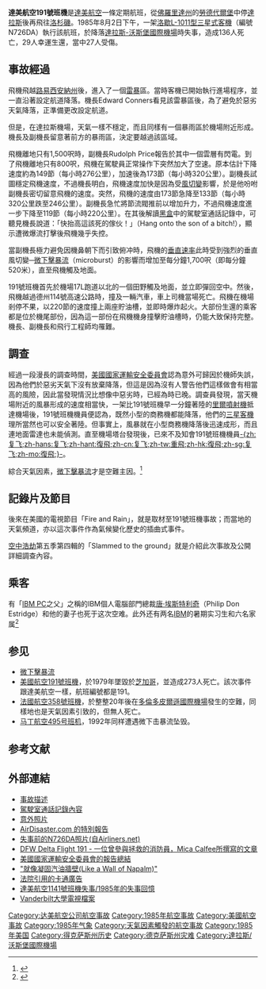 {{distinguish|美國航空191號班機}}
{{noteTA
|1=zh-hans:黑匣子;zh-hk:黑盒;zh-tw:黑盒子;
|2=zh-cn:洛克希德; zh-hk:洛歇; zh-tw:洛克希德
}}
{{Infobox Airliner accident
|name=達美航空191號班機空難
|Crash image=Delta 191 wreckage.jpg
|Image caption=失事客機尾部的殘骸
|Date=1985年8月2日
|Type=[[微下擊暴流|微下擊暴流]]-[[風切變|風切變]]的一種
|Site={{USA}}[[達拉斯-沃斯堡國際機場|達拉斯-沃斯堡國際機場]]
|Coordinates={{coord|32|55|06|N|97|01|25|W|region:US-TX_type:landmark|display=title,inline}}
|Fatalities=137（包括地面1人）
|Injuries=25
| ground_fatalities = 1
| ground_injuries = 1
|Aircraft Type=[[洛歇L-1011|L1011-385-1三星式]]
|Origin={{USA}}[[勞德代爾堡-好萊塢國際機場|勞德代爾堡-好萊塢國際機場]]
|Last stopover={{USA}}[[達拉斯-沃斯堡國際機場|達拉斯-沃斯堡國際機場]]
|Destination={{USA}}[[洛杉磯國際機場|洛杉磯國際機場]]
|Operator=[[達美航空|達美航空]]
|Tail Number=N726DA
|Passengers=152
|Crew=11
|Survivors =27
|
}}
'''達美航空191號班機'''是[[達美航空|達美航空]]一條定期航班，從[[佛羅里達州|佛羅里達州]]的[[勞德代爾堡|勞德代爾堡]]中停[[達拉斯|達拉斯]]後再飛往[[洛杉磯|洛杉磯]]。1985年8月2日下午，一架[[洛歇L-1011|洛歇L-1011型三星式客機]]（編號N726DA）執行該航班，於降落[[達拉斯-沃斯堡國際機場|達拉斯-沃斯堡國際機場]]時失事，造成136人死亡，29人幸運生還，當中27人受傷。

==事故經過==
飛機飛越[[路易西安納州|路易西安納州]]後，進入了一個[[雷暴|雷暴]]區。當時客機已開始執行進場程序，並一直沿著設定航道降落。機長Edward Conners看見該雷暴區後，為了避免於惡劣天氣降落，正準備更改設定航道。

但是，在達拉斯機場，天氣一樣不穩定，而且同樣有一個暴雨區於機場附近形成。機長及副機長留意著前方的暴雨區，決定要越過該區域。

飛機離地只有1,500呎時，副機長Rudolph Price報告於其中一個雲層有閃電。到了飛機離地只有800呎，飛機在駕駛員正常操作下突然加大了空速。原本估計下降速度約為149節（每小時276公里），加速後為173節（每小時320公里）。副機長試圖穩定飛機速度，不過機長明白，飛機速度加快是因為受[[風切變|風切變]]影響，於是他吩咐副機長密切留意飛機的速度。突然，飛機的速度由173節急降至133節（每小時320公里跌至246公里）。副機長急忙將節流閥推前以增加升力，不過飛機速度進一步下降至119節（每小時220公里）。在其後解讀[[黑匣子|黑盒]]中的駕駛室通話記錄中，可聽見機長說道：「快抬高這該死的傢伙！」（Hang onto the son of a bitch!），顯示遭微爆流打擊後飛機幾乎失控。

當副機長極力避免因機鼻朝下而引致俯冲時，飛機的[[垂直速率|垂直速率]]此時受到強烈的垂直風切變─[[微下擊暴流|微下擊暴流]]（microburst）的影響而增加至每分鐘1,700呎（即每分鐘520米），直至飛機觸及地面。 

191號班機首先於機場17L跑道以北的一個田野觸及地面，並立即彈回空中。然後，飛機越過德州114號高速公路時，撞及一輛汽車，車上司機當場死亡。飛機在機場剎停不果，以220節的速度撞上兩座貯油槽，並即時爆炸起火。大部份生還的乘客都是位於機尾部份，因為這一部份在飛機機身撞擊貯油槽時，仍能大致保持完整。機長、副機長和飛行工程師均罹難。

==調查==
經過一段漫長的調查時間，[[美國國家運輸安全委員會|美國國家運輸安全委員會]]認為意外可歸因於機師失誤，因為他們於惡劣天氣下沒有放棄降落，但這是因為沒有人警告他們這樣做會有相當高的風險，因此當發現情況比想像中惡劣時，已經為時已晚。調查員發現，當天機場附近的風暴形成的速度相當快，一架比191號班機早一分鐘著陸的[[里爾噴射機|里爾噴射機]]抵達機場後，191號班機機員便認為，既然小型的商務機都能降落，他們的[[L-1011三星客机|三星客機]]理所當然也可以安全著陸。但事實上，風暴就在小型商務機降落後迅速成形，而且連地面雷達也未能偵測。直至機場塔台發現後，已來不及知會191號班機機員[[重飛|-{zh:复飞;zh-hans:复飞;zh-hant:復飛;zh-cn:复飞;zh-tw:重飛;zh-hk:復飛;zh-sg:复飞;zh-mo:復飛;}-]]。

綜合天氣因素，[[微下擊暴流|微下擊暴流]]才是空難主因。<ref>{{cite news|url=http://ntsb.gov/ntsb/brief.asp?ev_id=20001214X37434|publisher=[[美國國家運輸安全委員會|美國國家運輸安全委員會]]|accessdate=2006-08-27|date=|title=可能導致達美航空191號班機事故的原因|deadurl=yes|archiveurl=https://web.archive.org/web/20070929120640/http://ntsb.gov/ntsb/brief.asp?ev_id=20001214X37434|archivedate=2007-09-29}}</ref>{{clear}}

{{gallery
|File:Delta flight 191.png|電腦重建的N726DA
|File:Lockheed L-1011-385-1 TriStar 1 N726DA Delta Air Lines, Montreal (Dorval), July 1984..jpg|失事的達美航空[[L-1011三星客機|L1011-385-1三星式]]客機，1984年攝於蒙特婁
|File:Delta191-CabinSeatDiagram.svg|遇難班機座位表
|File:Delta191-PathToImpact.png|飛機墜毀前之路線圖。(黃色實線為原定路線，白色虛線為班機飛行路線)
|File:N726DA.jpg|失事班機尾部殘骸
}}

==記錄片及節目==
後來在美國的電視節目「Fire and Rain」，就是取材至191號班機事故；而當地的天氣頻道，亦以這次事件作為氣候變化歷史的插曲式事件。

[[空中浩劫|空中浩劫]]第五季第四輯的「Slammed to the ground」就是介紹此次事故及公開詳細調查內容。

== 乘客 ==
有「[[IBM_PC|IBM PC]]之父」之稱的IBM個人電腦部門總裁[[唐·埃斯特利奇|唐·埃斯特利奇]]（Philip Don Estridge）和他的妻子也死于这次空难。此外还有两名[[IBM|IBM]]的暑期实习生和六名家属<ref>{{cite web |url=http://query.nytimes.com/gst/fullpage.html?sec=technology&res=9803E7D61038F936A3575BC0A963948260 |title=PHILIP ESTRIDGE DIES IN JET CRASH - PHILIP ESTRIDGE DIES IN JET CRASH - GUIDED IBM PERSONAL COMPUTER - Obituary - NYTimes.com |date=1985-05-05 |work=[[纽约时报|纽约时报]] |access-date=2010-09-03 |archive-date=2010-12-05 |archive-url=https://web.archive.org/web/20101205224753/http://query.nytimes.com/gst/fullpage.html?sec=technology&res=9803E7D61038F936A3575BC0A963948260 |dead-url=no }}</ref>

==参见==
*[[微下擊暴流|微下擊暴流]]
*[[美國航空191號班機|美國航空191號班機]]，於1979年墜毀於[[芝加哥|芝加哥]]，並造成273人死亡。該次事件跟達美航空一樣，航班編號都是191。
*[[法國航空358號班機|法國航空358號班機]]，於整整20年後在[[多倫多皮爾遜國際機場|多倫多皮爾遜國際機場]]發生的空難，同樣地也是天氣因素引致的，但無人死亡。
*[[马丁航空495号班机空难|马丁航空495号班机]]，1992年同样遭遇微下击暴流坠毁。

==参考文献==
{{Reflist}}

==外部連結==
*[http://aviation-safety.net/database/record.php?id=19850802-0 事故描述] {{Wayback|url=http://aviation-safety.net/database/record.php?id=19850802-0 |date=20110319023305 }}
*[https://web.archive.org/web/20080612012905/http://www.airdisaster.com/cvr/dl191tr.shtml 駕駛室通話記錄內容]
*[https://web.archive.org/web/20080725070755/http://www.airdisaster.com/photos/dl191/photo.shtml 意外照片]
*[https://web.archive.org/web/20080618092831/http://www.airdisaster.com/special/special-dl191.shtml AirDisaster.com 的特別報告]
*[http://www.airliners.net/search/photo.search?front=yes&s=1&keywords=N726DA 失事前的N726DA照片(自Airliners.net)] {{Wayback|url=http://www.airliners.net/search/photo.search?front=yes&s=1&keywords=N726DA |date=20160204092652 }}
*[http://www.riotacts.com/fire/flt191.html DFW Delta Flight 191 - 一位曾參與拯救的消防員，Mica Calfee所撰寫的文章] {{Wayback|url=http://www.riotacts.com/fire/flt191.html |date=20090210041123 }}
*[http://www.ntsb.gov/publictn/1986/AAR8605.htm 美國國家運輸安全委員會的報告總結] {{Wayback|url=http://www.ntsb.gov/publictn/1986/AAR8605.htm |date=20101205180533 }}
*[http://www.time.com/time/magazine/article/0,9171,1050423,00.html?iid=sphere-inline-bottom "就像凝固汽油牆壁(Like a Wall of Napalm)"] {{Wayback|url=http://www.time.com/time/magazine/article/0,9171,1050423,00.html?iid=sphere-inline-bottom |date=20121023010107 }}
*[https://web.archive.org/web/20080820112023/http://podcasts.zaxis.com/pac/delta-191/ 法院引用的卡通廣告]
*[http://www.chron.com/CDA/archives/archive.mpl?id=1988_567235 達美航空1141號班機失事/1985年的失事回憶] {{Wayback|url=http://www.chron.com/CDA/archives/archive.mpl?id=1988_567235 |date=20121003143420 }}
*[https://web.archive.org/web/20090324164709/http://openweb.tvnews.vanderbilt.edu/1985-8/1985-08-03-CBS-2.html Vanderbilt大學電視檔案]

{{1985年航空事故}}
{{Mayday NavBox}}

[[Category:达美航空公司航空事故|Category:达美航空公司航空事故]]
[[Category:1985年航空事故|Category:1985年航空事故]]
[[Category:美國航空事故|Category:美國航空事故]]
[[Category:1985年气象|Category:1985年气象]]
[[Category:天氣因素觸發的航空事故|Category:天氣因素觸發的航空事故]]
[[Category:1985年美国|Category:1985年美国]]
[[Category:得克萨斯州历史|Category:得克萨斯州历史]]
[[Category:德克萨斯州灾难|Category:德克萨斯州灾难]]
[[Category:達拉斯/沃斯堡國際機場|Category:達拉斯/沃斯堡國際機場]]